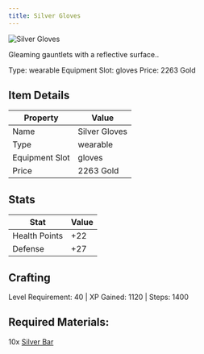 ```yaml
---
title: Silver Gloves
---
```


<div className="flex items-start gap-6 mb-8">
  <div className="flex-shrink-0">
    <img src="/assets/resources/smithing/silver_gloves.png" alt="Silver Gloves" className="w-24 h-24 border rounded-lg" />
  </div>
  <div className="flex-1">
    <div className="space-y-2">
      <p className="text-lg text-muted-foreground">Gleaming gauntlets with a reflective surface..</p>
      <div className="flex flex-wrap gap-4 text-sm">
        <span className="px-2 py-1 bg-green-100 dark:bg-green-900 rounded-md">
          Type: wearable
        </span>
        <span className="px-2 py-1 bg-purple-100 dark:bg-purple-900 rounded-md">
          Equipment Slot: gloves
        </span>
        <span className="px-2 py-1 bg-yellow-100 dark:bg-yellow-900 rounded-md">
          Price: 2263 Gold
        </span>
      </div>
    </div>
  </div>
</div>

## Item Details
| Property | Value |
|----------|-------|
| Name | Silver Gloves |
| Type | wearable |
| Equipment Slot | gloves |
| Price | 2263 Gold |

## Stats
| Stat | Value |
|------|-------|
| Health Points | +22 |
| Defense | +27 |

## Crafting
Level Requirement: 40 | XP Gained: 1120 | Steps: 1400

## Required Materials:
10x [Silver Bar](/docs/resources/individual/silver_bar)

